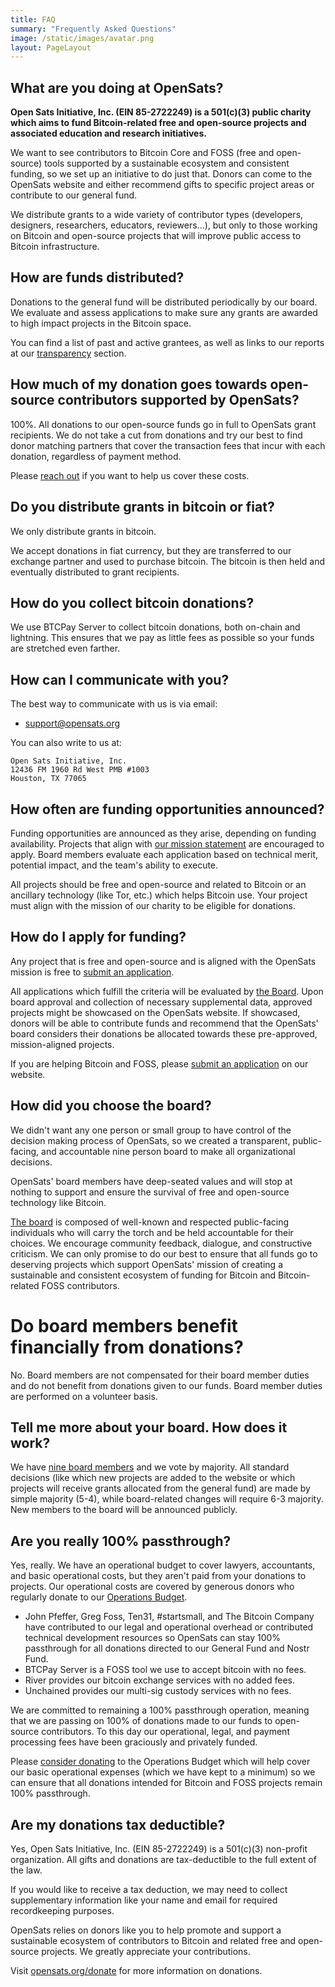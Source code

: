 ```yaml
---
title: FAQ
summary: "Frequently Asked Questions"
image: /static/images/avatar.png
layout: PageLayout
---
```


## What are you doing at OpenSats?

**Open Sats Initiative, Inc. (EIN 85-2722249) is a 501(c)(3) public charity which
aims to fund Bitcoin-related free and open-source projects and associated
education and research initiatives.**

We want to see contributors to Bitcoin Core and FOSS (free and open-source)
tools supported by a sustainable ecosystem and consistent funding, so we set up
an initiative to do just that. Donors can come to the OpenSats website and
either recommend gifts to specific project areas or contribute to our general
fund.

We distribute grants to a wide variety of contributor types (developers,
designers, researchers, educators, reviewers...), but only to those working on
Bitcoin and open-source projects that will improve public access to Bitcoin
infrastructure.

## How are funds distributed?

Donations to the general fund will be distributed periodically by our board. We
evaluate and assess applications to make sure any grants are awarded to high
impact projects in the Bitcoin space.

You can find a list of past and active grantees, as well as links to our reports
at our [transparency](/transparency) section.

## How much of my donation goes towards open-source contributors supported by OpenSats?

100%. All donations to our open-source funds go in full to OpenSats grant
recipients.  We do not take a cut from donations and try our best to find donor
matching partners that cover the transaction fees that incur with each donation,
regardless of payment method. 

Please [reach out] if you want to help us cover these costs.

[reach out]: mailto:support@opensats.org

## Do you distribute grants in bitcoin or fiat?

We only distribute grants in bitcoin.

We accept donations in fiat currency, but they are transferred to our exchange
partner and used to purchase bitcoin. The bitcoin is then held and eventually
distributed to grant recipients.

## How do you collect bitcoin donations?

We use BTCPay Server to collect bitcoin donations, both on-chain and lightning.
This ensures that we pay as little fees as possible so your funds are stretched
even farther.

## How can I communicate with you?

The best way to communicate with us is via email: 

- support@opensats.org

You can also write to us at:

    Open Sats Initiative, Inc.  
    12436 FM 1960 Rd West PMB #1003  
    Houston, TX 77065  

## How often are funding opportunities announced?

Funding opportunities are announced as they arise, depending on funding
availability. Projects that align with [our mission statement][mission] are
encouraged to apply. Board members evaluate each application based on technical
merit, potential impact, and the team's ability to execute.

All projects should be free and open-source and related to Bitcoin or an
ancillary technology (like Tor, etc.) which helps Bitcoin use. Your project must
align with the mission of our charity to be eligible for donations.

## How do I apply for funding?

Any project that is free and open-source and is aligned with the OpenSats
mission is free to [submit an application](/apply).

All applications which fulfill the criteria will be evaluated by [the
Board][board]. Upon board approval and collection of necessary supplemental
data, approved projects might be showcased on the OpenSats website. If
showcased, donors will be able to contribute funds and recommend that the
OpenSats' board considers their donations be allocated towards these
pre-approved, mission-aligned projects.

If you are helping Bitcoin and FOSS, please [submit an application](/apply) on
our website.

## How did you choose the board?

We didn't want any one person or small group to have control of the decision
making process of OpenSats, so we created a transparent, public-facing, and
accountable nine person board to make all organizational decisions.

OpenSats' board members have deep-seated values and will stop at nothing to
support and ensure the survival of free and open-source technology like Bitcoin.

[The board][board] is composed of well-known and respected public-facing
individuals who will carry the torch and be held accountable for their choices.
We encourage community feedback, dialogue, and constructive criticism. We can
only promise to do our best to ensure that all funds go to deserving projects
which support OpenSats' mission of creating a sustainable and consistent
ecosystem of funding for Bitcoin and Bitcoin-related FOSS contributors.

# Do board members benefit financially from donations?

No. Board members are not compensated for their board member duties and do not
benefit from donations given to our funds. Board member duties are performed on
a volunteer basis.

## Tell me more about your board. How does it work?

We have [nine board members][board] and we vote by majority. All standard
decisions (like which new projects are added to the website or which projects
will receive grants allocated from the general fund) are made by simple majority
(5-4), while board-related changes will require 6-3 majority. New members to the
board will be announced publicly.

## Are you really 100% passthrough?

Yes, really. We have an operational budget to cover lawyers, accountants, and
basic operational costs, but they aren't paid from your donations to projects.
Our operational costs are covered by generous donors who regularly donate to our
[Operations Budget][ops].

  - John Pfeffer, Greg Foss, Ten31, #startsmall, and The Bitcoin Company have contributed to our legal and operational overhead or contributed technical development resources so OpenSats can stay 100% passthrough for all donations directed to our General Fund and Nostr Fund.
  - BTCPay Server is a FOSS tool we use to accept bitcoin with no fees.
  - River provides our bitcoin exchange services with no added fees.
  - Unchained provides our multi-sig custody services with no fees.

We are committed to remaining a 100% passthrough operation, meaning that we are
passing on 100% of donations made to our funds to open-source contributors. To
this day our operational, legal, and payment processing fees have been
graciously and privately funded.

Please [consider donating][ops] to the Operations Budget which will help cover
our basic operational expenses (which we have kept to a minimum) so we can
ensure that all donations intended for Bitcoin and FOSS projects remain 100%
passthrough.

## Are my donations tax deductible?

Yes, Open Sats Initiative, Inc. (EIN 85-2722249) is a 501(c)(3) non-profit
organization. All gifts and donations are tax-deductible to the full extent of
the law.

If you would like to receive a tax deduction, we may need to collect
supplementary information like your name and email for required recordkeeping
purposes.

OpenSats relies on donors like you to help promote and support a sustainable
ecosystem of contributors to Bitcoin and related free and open-source projects.
We greatly appreciate your contributions.

Visit [opensats.org/donate](/donate) for more information on donations.

[mission]: /mission
[board]: /about#board-of-directors
[ops]: /funds/ops
